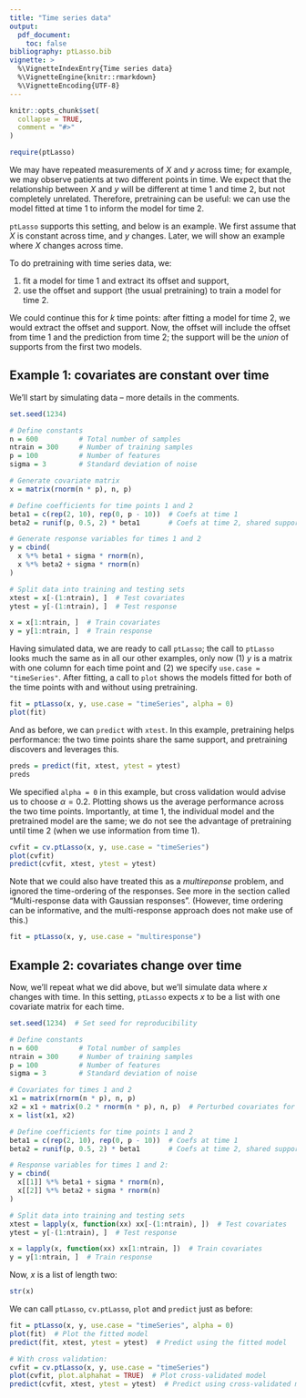 ```yaml
---
title: "Time series data"
output: 
  pdf_document:
    toc: false
bibliography: ptLasso.bib
vignette: >
  %\VignetteIndexEntry{Time series data}
  %\VignetteEngine{knitr::rmarkdown}
  %\VignetteEncoding{UTF-8}
---
```


```r
knitr::opts_chunk$set(
  collapse = TRUE,
  comment = "#>"
)
```

```r
require(ptLasso)
```


We may have repeated measurements of $X$ and $y$ across time; for example, we may observe patients at two different points in time. We expect that the relationship between $X$ and $y$ will be different at time 1 and time 2, but not completely unrelated. Therefore, pretraining can be useful: we can use the model fitted at time 1 to inform the model for time 2.

`ptLasso` supports this setting, and below is an example. We first assume that $X$ is constant across time, and $y$ changes. Later, we will show an example where $X$ changes across time.

To do pretraining with time series data, we:

1. fit a model for time 1 and extract its offset and support,
2. use the offset and support (the usual pretraining) to train a model for time 2.

We could continue this for $k$ time points: after fitting a model for time 2, we would extract the offset and support. Now, the offset will include the offset from time 1 and the prediction from time 2; the support will be the _union_ of supports from the first two models.

## Example 1: covariates are constant over time

We'll start by simulating data -- more details in the comments.

```r
set.seed(1234)

# Define constants
n = 600          # Total number of samples
ntrain = 300     # Number of training samples
p = 100          # Number of features
sigma = 3        # Standard deviation of noise

# Generate covariate matrix
x = matrix(rnorm(n * p), n, p)

# Define coefficients for time points 1 and 2
beta1 = c(rep(2, 10), rep(0, p - 10))  # Coefs at time 1
beta2 = runif(p, 0.5, 2) * beta1       # Coefs at time 2, shared support with time 1

# Generate response variables for times 1 and 2
y = cbind(
  x %*% beta1 + sigma * rnorm(n),
  x %*% beta2 + sigma * rnorm(n)
)

# Split data into training and testing sets
xtest = x[-(1:ntrain), ]  # Test covariates
ytest = y[-(1:ntrain), ]  # Test response

x = x[1:ntrain, ]  # Train covariates
y = y[1:ntrain, ]  # Train response
```

Having simulated data, we are ready to call `ptLasso`; the call to `ptLasso` looks much the same as in all our other examples, only now (1) $y$ is a matrix with one column for each time point and (2) we specify `use.case = "timeSeries"`. After fitting, a call to `plot` shows the models fitted for both of the time points with and without using pretraining.
```r
fit = ptLasso(x, y, use.case = "timeSeries", alpha = 0)
plot(fit)
```

And as before, we can `predict` with `xtest`. In this example, pretraining helps performance: the two time points share the same support, and pretraining discovers and leverages this.
```r
preds = predict(fit, xtest, ytest = ytest)
preds
```
We specified `alpha = 0` in this example, but cross validation would advise us to choose $\alpha = 0.2$. Plotting shows us the average performance across the two time points. Importantly, at time 1, the individual model and the pretrained model are the same; we do not see the advantage of pretraining until time 2 (when we use information from time 1).
```r
cvfit = cv.ptLasso(x, y, use.case = "timeSeries")
plot(cvfit)
predict(cvfit, xtest, ytest = ytest)
```

Note that we could also have treated this as a _multireponse_ problem, and ignored the time-ordering of the responses. See more in the section called "Multi-response data with Gaussian responses". (However, time ordering can be informative, and the multi-response approach does not make use of this.)
```r
fit = ptLasso(x, y, use.case = "multiresponse")
```

## Example 2: covariates change over time

Now, we'll repeat what we did above, but we'll simulate data where $x$ changes with time. In this setting, `ptLasso` expects $x$ to be a list with one covariate matrix for each time.
```r
set.seed(1234)  # Set seed for reproducibility

# Define constants
n = 600          # Total number of samples
ntrain = 300     # Number of training samples
p = 100          # Number of features
sigma = 3        # Standard deviation of noise

# Covariates for times 1 and 2
x1 = matrix(rnorm(n * p), n, p)
x2 = x1 + matrix(0.2 * rnorm(n * p), n, p)  # Perturbed covariates for time 2
x = list(x1, x2)

# Define coefficients for time points 1 and 2
beta1 = c(rep(2, 10), rep(0, p - 10))  # Coefs at time 1
beta2 = runif(p, 0.5, 2) * beta1       # Coefs at time 2, shared support with time 1

# Response variables for times 1 and 2:
y = cbind(
  x[[1]] %*% beta1 + sigma * rnorm(n),
  x[[2]] %*% beta2 + sigma * rnorm(n)
)

# Split data into training and testing sets
xtest = lapply(x, function(xx) xx[-(1:ntrain), ])  # Test covariates
ytest = y[-(1:ntrain), ]  # Test response

x = lapply(x, function(xx) xx[1:ntrain, ])  # Train covariates
y = y[1:ntrain, ]  # Train response
```

Now, $x$ is a list of length two:
```r
str(x)
```

We can call `ptLasso`, `cv.ptLasso`, `plot` and `predict` just as before:
```r
fit = ptLasso(x, y, use.case = "timeSeries", alpha = 0)
plot(fit)  # Plot the fitted model
predict(fit, xtest, ytest = ytest)  # Predict using the fitted model

# With cross validation:
cvfit = cv.ptLasso(x, y, use.case = "timeSeries")
plot(cvfit, plot.alphahat = TRUE)  # Plot cross-validated model
predict(cvfit, xtest, ytest = ytest)  # Predict using cross-validated model
```